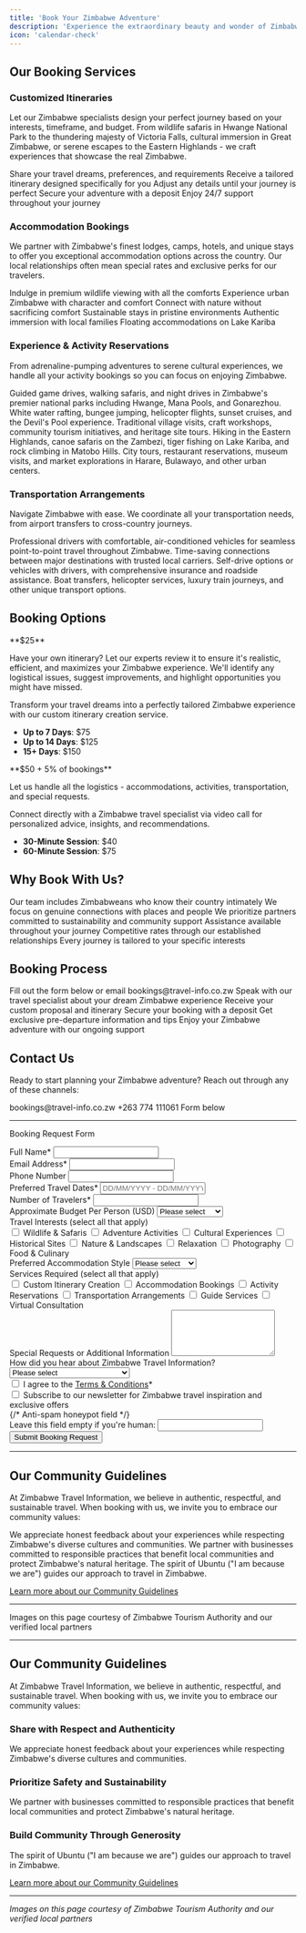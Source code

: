 ```yaml
---
title: 'Book Your Zimbabwe Adventure'
description: 'Experience the extraordinary beauty and wonder of Zimbabwe with expertly curated travel services from Zimbabwe Travel Information, your trusted companion for authentic Zimbabwean adventures.'
icon: 'calendar-check'
---
```



## Our Booking Services

### Customized Itineraries

Let our Zimbabwe specialists design your perfect journey based on your interests, timeframe, and budget. From wildlife safaris in Hwange National Park to the thundering majesty of Victoria Falls, cultural immersion in Great Zimbabwe, or serene escapes to the Eastern Highlands - we craft experiences that showcase the real Zimbabwe.

<Steps>
  <Step title="Initial Consultation">
    Share your travel dreams, preferences, and requirements
  </Step>
  <Step title="Custom Proposal">
    Receive a tailored itinerary designed specifically for you
  </Step>
  <Step title="Refinement">
    Adjust any details until your journey is perfect
  </Step>
  <Step title="Confirmation">
    Secure your adventure with a deposit
  </Step>
  <Step title="Travel with Confidence">
    Enjoy 24/7 support throughout your journey
  </Step>
</Steps>

### Accommodation Bookings

We partner with Zimbabwe's finest lodges, camps, hotels, and unique stays to offer you exceptional accommodation options across the country. Our local relationships often mean special rates and exclusive perks for our travelers.

<CardGroup cols={2}>
  <Card title="Luxury Safari Lodges" icon="hotel">
    Indulge in premium wildlife viewing with all the comforts
  </Card>
  <Card title="Boutique City Hotels" icon="building">
    Experience urban Zimbabwe with character and comfort
  </Card>
  <Card title="Tented Camps" icon="campground">
    Connect with nature without sacrificing comfort
  </Card>
  <Card title="Eco-Retreats" icon="leaf">
    Sustainable stays in pristine environments
  </Card>
  <Card title="Cultural Homestays" icon="house-user">
    Authentic immersion with local families
  </Card>
  <Card title="Houseboats" icon="ship">
    Floating accommodations on Lake Kariba
  </Card>
</CardGroup>

### Experience & Activity Reservations

From adrenaline-pumping adventures to serene cultural experiences, we handle all your activity bookings so you can focus on enjoying Zimbabwe.

<Accordion title="Popular Experiences">
  <AccordionItem title="Wildlife Safaris">
    Guided game drives, walking safaris, and night drives in Zimbabwe's premier national parks including Hwange, Mana Pools, and Gonarezhou.
  </AccordionItem>
  <AccordionItem title="Victoria Falls Activities">
    White water rafting, bungee jumping, helicopter flights, sunset cruises, and the Devil's Pool experience.
  </AccordionItem>
  <AccordionItem title="Cultural Experiences">
    Traditional village visits, craft workshops, community tourism initiatives, and heritage site tours.
  </AccordionItem>
  <AccordionItem title="Adventure Activities">
    Hiking in the Eastern Highlands, canoe safaris on the Zambezi, tiger fishing on Lake Kariba, and rock climbing in Matobo Hills.
  </AccordionItem>
  <AccordionItem title="Urban Experiences">
    City tours, restaurant reservations, museum visits, and market explorations in Harare, Bulawayo, and other urban centers.
  </AccordionItem>
</Accordion>

### Transportation Arrangements

Navigate Zimbabwe with ease. We coordinate all your transportation needs, from airport transfers to cross-country journeys.

<Tabs>
  <Tab title="Private Transfers">
    Professional drivers with comfortable, air-conditioned vehicles for seamless point-to-point travel throughout Zimbabwe.
  </Tab>
  <Tab title="Domestic Flights">
    Time-saving connections between major destinations with trusted local carriers.
  </Tab>
  <Tab title="Car Rentals">
    Self-drive options or vehicles with drivers, with comprehensive insurance and roadside assistance.
  </Tab>
  <Tab title="Specialty Transport">
    Boat transfers, helicopter services, luxury train journeys, and other unique transport options.
  </Tab>
</Tabs>

## Booking Options

<Card title="Self-Planned Travel with Expert Review" icon="magnifying-glass" color="#4CAF50">
  **$25**

  Have your own itinerary? Let our experts review it to ensure it's realistic, efficient, and maximizes your Zimbabwe experience. We'll identify any logistical issues, suggest improvements, and highlight opportunities you might have missed.
</Card>

<Card title="Custom Itinerary Creation" icon="map" color="#2196F3">
  Transform your travel dreams into a perfectly tailored Zimbabwe experience with our custom itinerary creation service.

  - **Up to 7 Days**: $75
  - **Up to 14 Days**: $125
  - **15+ Days**: $150
</Card>

<Card title="Full Service Booking Assistance" icon="concierge-bell" color="#9C27B0">
  **$50 + 5% of bookings**

  Let us handle all the logistics - accommodations, activities, transportation, and special requests.
</Card>

<Card title="Virtual Guide Consultation" icon="video" color="#FF9800">
  Connect directly with a Zimbabwe travel specialist via video call for personalized advice, insights, and recommendations.

  - **30-Minute Session**: $40
  - **60-Minute Session**: $75
</Card>

## Why Book With Us?

<CardGroup cols={2}>
  <Card title="Local Expertise" icon="map-location-dot">
    Our team includes Zimbabweans who know their country intimately
  </Card>
  <Card title="Authentic Experiences" icon="face-smile">
    We focus on genuine connections with places and people
  </Card>
  <Card title="Responsible Travel" icon="leaf">
    We prioritize partners committed to sustainability and community support
  </Card>
  <Card title="24/7 Support" icon="headset">
    Assistance available throughout your journey
  </Card>
  <Card title="Value" icon="sack-dollar">
    Competitive rates through our established relationships
  </Card>
  <Card title="Personalization" icon="wand-magic-sparkles">
    Every journey is tailored to your specific interests
  </Card>
</CardGroup>

## Booking Process

<Steps>
  <Step title="Inquire">
    Fill out the form below or email bookings@travel-info.co.zw
  </Step>
  <Step title="Consult">
    Speak with our travel specialist about your dream Zimbabwe experience
  </Step>
  <Step title="Review">
    Receive your custom proposal and itinerary
  </Step>
  <Step title="Confirm">
    Secure your booking with a deposit
  </Step>
  <Step title="Prepare">
    Get exclusive pre-departure information and tips
  </Step>
  <Step title="Travel">
    Enjoy your Zimbabwe adventure with our ongoing support
  </Step>
</Steps>

## Contact Us

Ready to start planning your Zimbabwe adventure? Reach out through any of these channels:

<CardGroup cols={4}>
  <Card title="Email" icon="envelope">
    bookings@travel-info.co.zw
  </Card>
  <Card title="WhatsApp" icon="whatsapp">
    +263 774 111061
  </Card>
  <Card title="Online" icon="globe">
    Form below
  </Card>
</CardGroup>

---
Booking Request Form

<div className="booking-form">
  <form action="https://formspree.io/f/xjkwdbrk" method="POST">
    <div className="form-group">
      <label htmlFor="name">Full Name*</label>
      <input type="text" id="name" name="name" required />
    </div>
    <div className="form-group">
      <label htmlFor="email">Email Address*</label>
      <input type="email" id="email" name="email" required />
    </div>
    <div className="form-group">
      <label htmlFor="phone">Phone Number</label>
      <input type="tel" id="phone" name="phone" />
    </div>
    <div className="form-group">
      <label htmlFor="travel-dates">Preferred Travel Dates*</label>
      <input type="text" id="travel-dates" name="travel-dates" placeholder="DD/MM/YYYY - DD/MM/YYYY" required />
    </div>
    <div className="form-group">
      <label htmlFor="group-size">Number of Travelers*</label>
      <input type="number" id="group-size" name="group-size" min="1" required />
    </div>
    <div className="form-group">
      <label htmlFor="budget">Approximate Budget Per Person (USD)</label>
      <select id="budget" name="budget">
        <option value="">Please select</option>
        <option value="budget">$1,000 - $2,000</option>
        <option value="mid-range">$2,000 - $4,000</option>
        <option value="luxury">$4,000 - $6,000</option>
        <option value="ultra-luxury">$6,000+</option>
      </select>
    </div>
    <div className="form-group">
      <label>Travel Interests (select all that apply)</label>
      <div className="checkbox-group">
        <label><input type="checkbox" name="interests[]" value="wildlife" /> Wildlife & Safaris</label>
        <label><input type="checkbox" name="interests[]" value="adventure" /> Adventure Activities</label>
        <label><input type="checkbox" name="interests[]" value="culture" /> Cultural Experiences</label>
        <label><input type="checkbox" name="interests[]" value="history" /> Historical Sites</label>
        <label><input type="checkbox" name="interests[]" value="nature" /> Nature & Landscapes</label>
        <label><input type="checkbox" name="interests[]" value="relaxation" /> Relaxation</label>
        <label><input type="checkbox" name="interests[]" value="photography" /> Photography</label>
        <label><input type="checkbox" name="interests[]" value="food" /> Food & Culinary</label>
      </div>
    </div>
    <div className="form-group">
      <label htmlFor="accommodation">Preferred Accommodation Style</label>
      <select id="accommodation" name="accommodation">
        <option value="">Please select</option>
        <option value="budget">Budget-friendly</option>
        <option value="mid-range">Mid-range</option>
        <option value="luxury">Luxury</option>
        <option value="mixed">Mix of styles</option>
      </select>
    </div>
    <div className="form-group">
      <label>Services Required (select all that apply)</label>
      <div className="checkbox-group">
        <label><input type="checkbox" name="services[]" value="itinerary" /> Custom Itinerary Creation</label>
        <label><input type="checkbox" name="services[]" value="accommodation" /> Accommodation Bookings</label>
        <label><input type="checkbox" name="services[]" value="activities" /> Activity Reservations</label>
        <label><input type="checkbox" name="services[]" value="transportation" /> Transportation Arrangements</label>
        <label><input type="checkbox" name="services[]" value="guide" /> Guide Services</label>
        <label><input type="checkbox" name="services[]" value="consultation" /> Virtual Consultation</label>
      </div>
    </div>
    <div className="form-group">
      <label htmlFor="special-requests">Special Requests or Additional Information</label>
      <textarea id="special-requests" name="special-requests" rows="5"></textarea>
    </div>
    <div className="form-group">
      <label htmlFor="hear-about">How did you hear about Zimbabwe Travel Information?</label>
      <select id="hear-about" name="hear-about">
        <option value="">Please select</option>
        <option value="search">Search Engine</option>
        <option value="social">Social Media</option>
        <option value="friend">Friend/Family Recommendation</option>
        <option value="travel-agent">Travel Agent</option>
        <option value="blog">Blog or Article</option>
        <option value="previous">Previous Customer</option>
        <option value="other">Other</option>
      </select>
    </div>
    <div className="form-group">
      <label><input type="checkbox" name="terms-agreement" required /> I agree to the <a href="/terms-conditions">Terms & Conditions</a>*</label>
    </div>
    <div className="form-group">
      <label><input type="checkbox" name="newsletter-subscribe" /> Subscribe to our newsletter for Zimbabwe travel inspiration and exclusive offers</label>
    </div>
    {/* Anti-spam honeypot field */}
    <div style={{display: 'none'}}>
      <label htmlFor="honeypot">Leave this field empty if you're human:</label>
      <input type="text" id="honeypot" name="_gotcha" />
    </div>
    <button type="submit" className="submit-button">Submit Booking Request</button>
  </form>
</div>

---

## Our Community Guidelines

At Zimbabwe Travel Information, we believe in authentic, respectful, and sustainable travel. When booking with us, we invite you to embrace our community values:

<Card title="Share with Respect and Authenticity" icon="comments">
  We appreciate honest feedback about your experiences while respecting Zimbabwe's diverse cultures and communities.
</Card>

<Card title="Prioritize Safety and Sustainability" icon="shield-heart">
  We partner with businesses committed to responsible practices that benefit local communities and protect Zimbabwe's natural heritage.
</Card>

<Card title="Build Community Through Generosity" icon="handshake">
  The spirit of Ubuntu ("I am because we are") guides our approach to travel in Zimbabwe.
</Card>

[Learn more about our Community Guidelines](/community-guidelines)

---

<Note>
  Images on this page courtesy of Zimbabwe Tourism Authority and our verified local partners
</Note>

---

## Our Community Guidelines

At Zimbabwe Travel Information, we believe in authentic, respectful, and sustainable travel. When booking with us, we invite you to embrace our community values:

### Share with Respect and Authenticity
We appreciate honest feedback about your experiences while respecting Zimbabwe's diverse cultures and communities.

### Prioritize Safety and Sustainability
We partner with businesses committed to responsible practices that benefit local communities and protect Zimbabwe's natural heritage.

### Build Community Through Generosity
The spirit of Ubuntu ("I am because we are") guides our approach to travel in Zimbabwe.

[Learn more about our Community Guidelines](/community-guidelines)

---

*Images on this page courtesy of Zimbabwe Tourism Authority and our verified local partners*